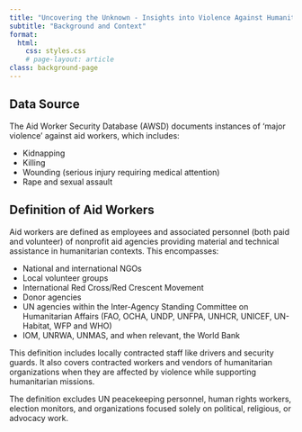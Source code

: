 ```yaml
---
title: "Uncovering the Unknown - Insights into Violence Against Humanitarian Aid"
subtitle: "Background and Context"
format:
  html:
    css: styles.css
    # page-layout: article
class: background-page
---
```


<script>
document.addEventListener('DOMContentLoaded', function() {
  document.body.classList.add('background-page');
});
</script>

## Data Source

The Aid Worker Security Database (AWSD) documents instances of 'major violence' against aid workers, which includes:

* Kidnapping
* Killing
* Wounding (serious injury requiring medical attention)
* Rape and sexual assault

## Definition of Aid Workers

Aid workers are defined as employees and associated personnel (both paid and volunteer) of nonprofit aid agencies providing material and technical assistance in humanitarian contexts. This encompasses:

* National and international NGOs
* Local volunteer groups
* International Red Cross/Red Crescent Movement
* Donor agencies
* UN agencies within the Inter-Agency Standing Committee on Humanitarian Affairs (FAO, OCHA, UNDP, UNFPA, UNHCR, UNICEF, UN-Habitat, WFP and WHO)
* IOM, UNRWA, UNMAS, and when relevant, the World Bank

This definition includes locally contracted staff like drivers and security guards. It also covers contracted workers and vendors of humanitarian organizations when they are affected by violence while supporting humanitarian missions.

The definition excludes UN peacekeeping personnel, human rights workers, election monitors, and organizations focused solely on political, religious, or advocacy work.
